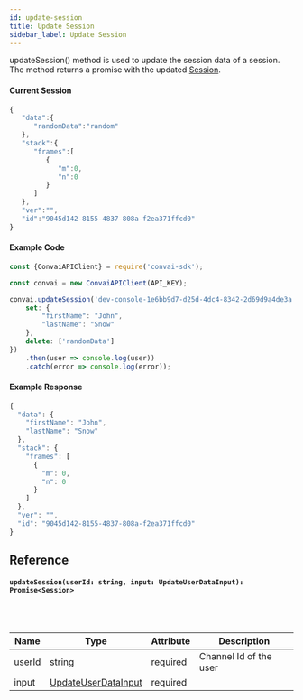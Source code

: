 ```yaml
---
id: update-session
title: Update Session
sidebar_label: Update Session
---
```


updateSession() method is used to update the session data of a session. The method returns a promise with the updated [Session](../classes/session.mdx).

#### Current Session

```js
{
   "data":{
      "randomData":"random"
   },
   "stack":{
      "frames":[
         {
            "m":0,
            "n":0
         }
      ]
   },
   "ver":"",
   "id":"9045d142-8155-4837-808a-f2ea371ffcd0"
}
```

#### Example Code

```js
const {ConvaiAPIClient} = require('convai-sdk');

const convai = new ConvaiAPIClient(API_KEY);

convai.updateSession('dev-console-1e6bb9d7-d25d-4dc4-8342-2d69d9a4de3a', {
    set: {
        "firstName": "John",
        "lastName": "Snow"
    },
    delete: ['randomData']
})
    .then(user => console.log(user))
    .catch(error => console.log(error));
```

#### Example Response

```js
{
  "data": {
    "firstName": "John",
    "lastName": "Snow"
  },
  "stack": {
    "frames": [
      {
        "m": 0,
        "n": 0
      }
    ]
  },
  "ver": "",
  "id": "9045d142-8155-4837-808a-f2ea371ffcd0"
}
```

## Reference

#### ```updateSession(userId: string, input: UpdateUserDataInput): Promise<Session>```
<br></br>

| Name   | Type   | Attribute | Description          |
| ------ | ------ | --------- | -------------------- |
| userId | string | required  | Channel Id of the user |
| input | [UpdateUserDataInput](../models/update-user-input-data.mdx) | required  |  |
